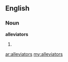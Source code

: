 ==English==

===Noun===
'''alleviators'''

# {{plural of|[[alleviator]]}}

[[ar:alleviators]]
[[my:alleviators]]